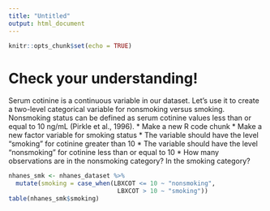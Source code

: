 ```yaml
---
title: "Untitled"
output: html_document
---
```


```r
knitr::opts_chunk$set(echo = TRUE)
```


# Check your understanding!

Serum cotinine is a continuous variable in our dataset. Let's use it to create a two-level categorical variable for nonsmoking versus smoking. Nonsmoking status can be defined as serum cotinine values less than or equal to 10 ng/mL (Pirkle et al., 1996). 
* Make a new R code chunk
* Make a new factor variable for smoking status
* The variable should have the level "smoking" for cotinine greater than 10
* The variable should have the level "nonsmoking" for cotinine less than or equal to 10
* How many observations are in the nonsmoking category? In the smoking category?

```r
nhanes_smk <- nhanes_dataset %>%
  mutate(smoking = case_when(LBXCOT <= 10 ~ "nonsmoking",
                              LBXCOT > 10 ~ "smoking"))
table(nhanes_smk$smoking)
```